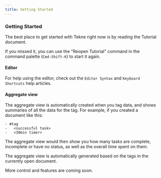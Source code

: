 ```yaml
---
title: Getting Started
---
```


### Getting Started

The best place to get started with Tekne right now is by reading the Tutorial document. 

If you missed it, you can use the "Reopen Tutorial" command in the command palette
(`Cmd-Shift-K`) to start it again.

#### Editor

For help using the editor, check out the `Editor Syntax` and `Keyboard Shortcuts` help
articles.

#### Aggregate view

The aggregate view is automatically created when you tag data, and shows summaries of all
the data for the tag. For example, if you created a document like this:

```
- #tag
-   <successful task>
-   <30min timer>
```

The aggregate view would then show you how many tasks are complete, incomplete or have no
status, as well as the overall time spent on them.

The aggregate view is automatically generated based on the tags in the currently open document.

More control and features are coming soon.